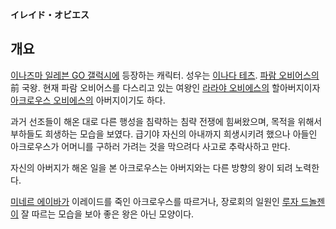 '''イレイド・オビエス'''


== 개요 ==
[[이나즈마 일레븐 GO 갤럭시]]에 등장하는 캐릭터. 성우는 [[이나다 테츠]]. [[파람 오비어스]]의 前 국왕. 현재 파람 오비어스를 다스리고 있는 여왕인 [[라라야 오비에스]]의 할아버지이자 [[아크로우스 오비에스]]의 아버지이기도 하다.

과거 선조들이 해온 대로 다른 행성을 침략하는 침략 전쟁에 힘써왔으며, 목적을 위해서 부하들도 희생하는 모습을 보였다. 급기야 자신의 아내까지 희생시키려 했으나 아들인 아크로우스가 어머니를 구하러 가려는 것을 막으려다 사고로 추락사하고 만다.

자신의 아버지가 해온 일을 본 아크로우스는 아버지와는 다른 방향의 왕이 되려 노력한다.

[[미네르 에이바]]가 이레이드를 죽인 아크로우스를 따르거나, 장로회의 일원인 [[루자 드놀젠]]이 잘 따르는 모습을 보아 좋은 왕은 아닌 모양이다.
